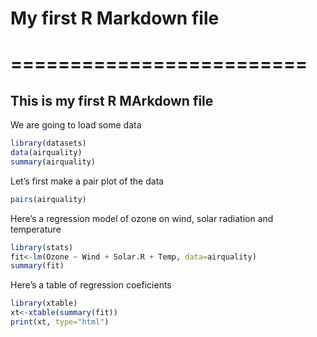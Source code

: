 # My first R Markdown file
# =========================

## This is my first R MArkdown file

We are going to load some data

```r
library(datasets)
data(airquality)
summary(airquality)
```

Let's first make a pair plot of the data

```r
pairs(airquality)
```

Here's a regression model of ozone on wind, solar radiation and temperature

```r
library(stats)
fit<-lm(Ozone ~ Wind + Solar.R + Temp, data=airquality)
summary(fit)
```

Here's a table of regression coeficients

```r
library(xtable)
xt<-xtable(summary(fit))
print(xt, type="html")
```

